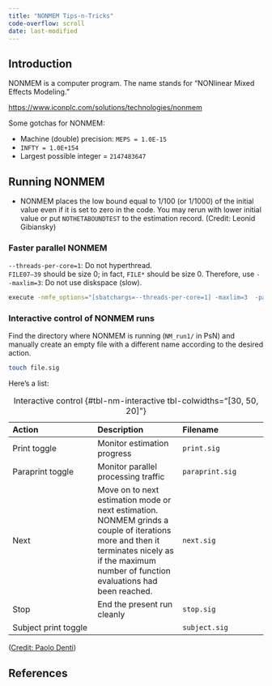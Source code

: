 ```yaml
---
title: "NONMEM Tips-n-Tricks"
code-overflow: scroll
date: last-modified
---
```


:::{.callout-caution title="Under construction"}
:::

## Introduction

NONMEM is a computer program.
The name stands for “NONlinear Mixed Effects Modeling.”

<https://www.iconplc.com/solutions/technologies/nonmem>

Some gotchas for NONMEM:

* Machine (double) precision: `MEPS = 1.0E-15`
* `INFTY = 1.0E+154`
* Largest possible integer = `2147483647`

## Running NONMEM

* NONMEM places the low bound equal to 1/100 (or 1/1000) of the initial value even if it is set to zero in the code. You may rerun with lower initial value or put `NOTHETABOUNDTEST` to the estimation record. (Credit: Leonid Gibiansky)

### Faster parallel NONMEM

`--threads-per-core=1`: Do not hyperthread.  
`FILE07–39` should be size 0; in fact, `FILE*` should be size 0.
Therefore, use `--maxlim=3`: Do not use diskspace (slow).  

```zsh
execute -nmfe_options="[sbatchargs=--threads-per-core=1] -maxlim=3  -parafprint=100"
```

### Interactive control of NONMEM runs

Find the directory where NONMEM is running (`NM_run1/` in PsN) and manually create an empty file with a different name according to the desired action.

```bash
touch file.sig
```

Here's a list:

| Action | Description | Filename |
| :--- | :--- | :--- |
| Print toggle | Monitor estimation progress | `print.sig` |
| Paraprint toggle | Monitor parallel processing traffic | `paraprint.sig` |
| Next | Move on to next estimation mode or next estimation. NONMEM grinds a couple of iterations more and then it terminates nicely as if the maximum number of function evaluations had been reached. | `next.sig` |
| Stop | End the present run cleanly | `stop.sig` |
| Subject print toggle | | `subject.sig` |

: Interactive control {#tbl-nm-interactive tbl-colwidths="[30, 50, 20]"}

([Credit: Paolo Denti](https://www.mail-archive.com/nmusers@globomaxnm.com/msg03990.html))

## References

::: {#refs}
:::
